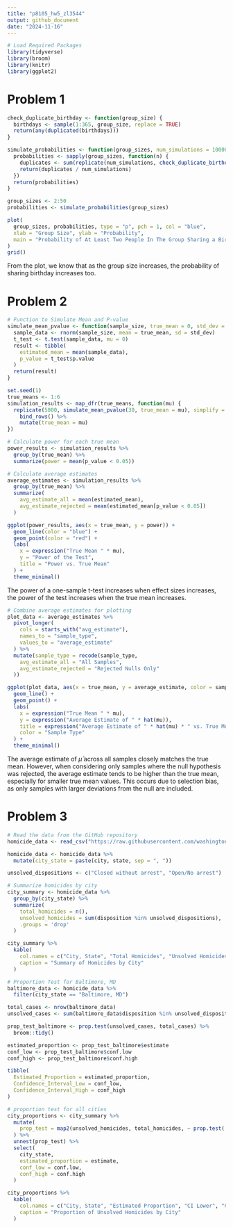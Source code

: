 ```yaml
---
title: "p8105_hw5_zl3544"
output: github_document
date: "2024-11-16"
---
```



```r
# Load Required Packages
library(tidyverse)
library(broom)
library(knitr)
library(ggplot2)
```

# Problem 1
```r
check_duplicate_birthday <- function(group_size) {
  birthdays <- sample(1:365, group_size, replace = TRUE)
  return(any(duplicated(birthdays)))
}

simulate_probabilities <- function(group_sizes, num_simulations = 10000) {
  probabilities <- sapply(group_sizes, function(n) {
    duplicates <- sum(replicate(num_simulations, check_duplicate_birthday(n)))
    return(duplicates / num_simulations)
  })
  return(probabilities)
}

group_sizes <- 2:50
probabilities <- simulate_probabilities(group_sizes)

plot(
  group_sizes, probabilities, type = "p", pch = 1, col = "blue",
  xlab = "Group Size", ylab = "Probability",
  main = "Probability of At Least Two People In The Group Sharing a Birthday"
)
grid()


```

From the plot, we know that as the group size increases, the probability of sharing birthday increases too.

# Problem 2
```r
# Function to Simulate Mean and P-value
simulate_mean_pvalue <- function(sample_size, true_mean = 0, std_dev = 5) {
  sample_data <- rnorm(sample_size, mean = true_mean, sd = std_dev)
  t_test <- t.test(sample_data, mu = 0)
  result <- tibble(
    estimated_mean = mean(sample_data),
    p_value = t_test$p.value
  )
  return(result)
}

set.seed(1)
true_means <- 1:6
simulation_results <- map_dfr(true_means, function(mu) {
  replicate(5000, simulate_mean_pvalue(30, true_mean = mu), simplify = FALSE) %>%
    bind_rows() %>%
    mutate(true_mean = mu)
})

# Calculate power for each true mean
power_results <- simulation_results %>%
  group_by(true_mean) %>%
  summarize(power = mean(p_value < 0.05))

# Calculate average estimates
average_estimates <- simulation_results %>%
  group_by(true_mean) %>%
  summarize(
    avg_estimate_all = mean(estimated_mean),
    avg_estimate_rejected = mean(estimated_mean[p_value < 0.05])
  )

ggplot(power_results, aes(x = true_mean, y = power)) +
  geom_line(color = "blue") +
  geom_point(color = "red") +
  labs(
    x = expression("True Mean " * mu),
    y = "Power of the Test",
    title = "Power vs. True Mean"
  ) +
  theme_minimal()
```

The power of a one-sample t-test increases when effect sizes increases, the power of the test increases when the true mean increases.

```r
# Combine average estimates for plotting
plot_data <- average_estimates %>%
  pivot_longer(
    cols = starts_with("avg_estimate"),
    names_to = "sample_type",
    values_to = "average_estimate"
  ) %>%
  mutate(sample_type = recode(sample_type,
    avg_estimate_all = "All Samples",
    avg_estimate_rejected = "Rejected Nulls Only"
  ))

ggplot(plot_data, aes(x = true_mean, y = average_estimate, color = sample_type)) +
  geom_line() +
  geom_point() +
  labs(
    x = expression("True Mean " * mu),
    y = expression("Average Estimate of " * hat(mu)),
    title = expression("Average Estimate of " * hat(mu) * " vs. True Mean " * mu),
    color = "Sample Type"
  ) +
  theme_minimal()
```

The average estimate of $\hat{\mu}$  across all samples closely matches the true mean. However, when considering only samples where the null hypothesis was rejected, the average estimate tends to be higher than the true mean, especially for smaller true mean values. This occurs due to selection bias, as only samples with larger deviations from the null are included.

# Problem 3
```r
# Read the data from the GitHub repository
homicide_data <- read_csv("https://raw.githubusercontent.com/washingtonpost/data-homicides/master/homicide-data.csv")

homicide_data <- homicide_data %>%
  mutate(city_state = paste(city, state, sep = ", "))

unsolved_dispositions <- c("Closed without arrest", "Open/No arrest")

# Summarize homicides by city
city_summary <- homicide_data %>%
  group_by(city_state) %>%
  summarize(
    total_homicides = n(),
    unsolved_homicides = sum(disposition %in% unsolved_dispositions),
    .groups = 'drop'
  )

city_summary %>%
  kable(
    col.names = c("City, State", "Total Homicides", "Unsolved Homicides"),
    caption = "Summary of Homicides by City"
  )

# Proportion Test for Baltimore, MD
baltimore_data <- homicide_data %>%
  filter(city_state == "Baltimore, MD")

total_cases <- nrow(baltimore_data)
unsolved_cases <- sum(baltimore_data$disposition %in% unsolved_dispositions)

prop_test_baltimore <- prop.test(unsolved_cases, total_cases) %>%
  broom::tidy()

estimated_proportion <- prop_test_baltimore$estimate
conf_low <- prop_test_baltimore$conf.low
conf_high <- prop_test_baltimore$conf.high

tibble(
  Estimated_Proportion = estimated_proportion,
  Confidence_Interval_Low = conf_low,
  Confidence_Interval_High = conf_high
)

# proportion test for all cities
city_proportions <- city_summary %>%
  mutate(
    prop_test = map2(unsolved_homicides, total_homicides, ~ prop.test(.x, .y) %>% broom::tidy())
  ) %>%
  unnest(prop_test) %>%
  select(
    city_state,
    estimated_proportion = estimate,
    conf_low = conf.low,
    conf_high = conf.high
  )

city_proportions %>%
  kable(
    col.names = c("City, State", "Estimated Proportion", "CI Lower", "CI Upper"),
    caption = "Proportion of Unsolved Homicides by City"
  )

```